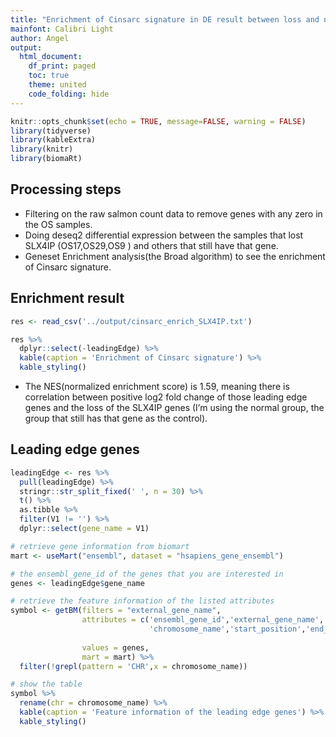 ```yaml
---
title: "Enrichment of Cinsarc signature in DE result between loss and normal SLX4IP in PDX samples"
mainfont: Calibri Light 
author: Angel
output:
  html_document:
    df_print: paged
    toc: true
    theme: united
    code_folding: hide
---
```

```r
knitr::opts_chunk$set(echo = TRUE, message=FALSE, warning = FALSE)
library(tidyverse)
library(kableExtra)
library(knitr)
library(biomaRt)
```



## Processing steps 

* Filtering on the raw salmon count data to remove genes with any zero in the OS samples.
* Doing deseq2 differential expression between the samples that lost SLX4IP (OS17,OS29,OS9 ) and others that still have that gene.
* Geneset Enrichment analysis(the Broad algorithm) to see the enrichment of Cinsarc signature.


## Enrichment result

```r
res <- read_csv('../output/cinsarc_enrich_SLX4IP.txt')
```
```r
res %>%
  dplyr::select(-leadingEdge) %>%
  kable(caption = 'Enrichment of Cinsarc signature') %>%
  kable_styling()
```

* The NES(normalized enrichment score) is 1.59, meaning there is correlation between positive log2 fold change of those leading edge genes and the loss of the SLX4IP genes (I'm using the normal group, the group that still has that gene as the control).

## Leading edge genes

```r
leadingEdge <- res %>%
  pull(leadingEdge) %>%
  stringr::str_split_fixed(' ', n = 30) %>%
  t() %>%
  as.tibble %>%
  filter(V1 != '') %>%
  dplyr::select(gene_name = V1)

```

```r
# retrieve gene information from biomart
mart <- useMart("ensembl", dataset = "hsapiens_gene_ensembl")

# the ensembl_gene_id of the genes that you are interested in 
genes <- leadingEdge$gene_name

# retrieve the feature information of the listed attributes
symbol <- getBM(filters = "external_gene_name",
                attributes = c('ensembl_gene_id','external_gene_name',
                               'chromosome_name','start_position','end_position', 'description'),
                
                values = genes, 
                mart = mart) %>%
  filter(!grepl(pattern = 'CHR',x = chromosome_name))

# show the table
symbol %>%
  rename(chr = chromosome_name) %>%
  kable(caption = 'Feature information of the leading edge genes') %>%
  kable_styling()
```


